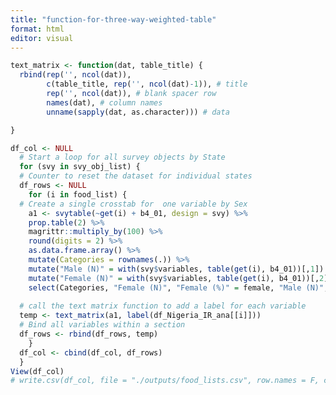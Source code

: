 ```yaml
---
title: "function-for-three-way-weighted-table"
format: html
editor: visual
---
```


```r
text_matrix <- function(dat, table_title) {
  rbind(rep('', ncol(dat)),
        c(table_title, rep('', ncol(dat)-1)), # title
        rep('', ncol(dat)), # blank spacer row
        names(dat), # column names
        unname(sapply(dat, as.character))) # data

}
```

```r
df_col <- NULL
  # Start a loop for all survey objects by State
  for (svy in svy_obj_list) { 
  # Counter to reset the dataset for individual states
  df_rows <- NULL
    for (i in food_list) {
  # Create a single crosstab for  one variable by Sex
    a1 <- svytable(~get(i) + b4_01, design = svy) %>% 
    prop.table(2) %>% 
    magrittr::multiply_by(100) %>% 
    round(digits = 2) %>% 
    as.data.frame.array() %>% 
    mutate(Categories = rownames(.)) %>% 
    mutate("Male (N)" = with(svy$variables, table(get(i), b4_01))[,1]) %>% 
    mutate("Female (N)" = with(svy$variables, table(get(i), b4_01))[,2]) %>% 
    select(Categories, "Female (N)", "Female (%)" = female, "Male (N)", "Male (%)" = male) 
  
  # call the text matrix function to add a label for each variable  
  temp <- text_matrix(a1, label(df_Nigeria_IR_ana[[i]]))
  # Bind all variables within a section 
  df_rows <- rbind(df_rows, temp)
    }
  df_col <- cbind(df_col, df_rows)
  }
View(df_col)
# write.csv(df_col, file = "./outputs/food_lists.csv", row.names = F, col.names = F)
```